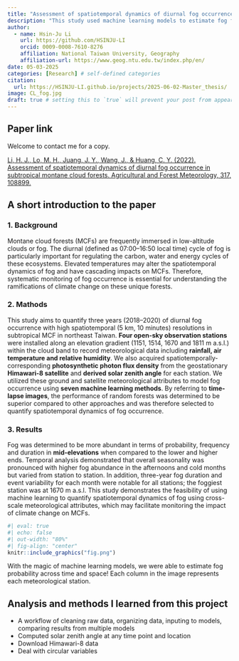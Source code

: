 ```yaml
---
title: "Assessment of spatiotemporal dynamics of diurnal fog occurrence in subtropical montane cloud forests"
description: "This study used machine learning models to estimate fog frequency across time and space in MCFs Taiwan"
author:
  - name: Hsin-Ju Li
    url: https://github.com/HSINJU-LI
    orcid: 0009-0008-7610-8276
    affiliation: National Taiwan University, Geography
    affiliation-url: https://www.geog.ntu.edu.tw/index.php/en/
date: 05-03-2025
categories: [Research] # self-defined categories
citation:
  url: https://HSINJU-LI.github.io/projects/2025-06-02-Master_thesis/
image: CL_fog.jpg
draft: true # setting this to `true` will prevent your post from appearing on your listing page until you're ready!
---
```


## Paper link
Welcome to contact me for a copy.

[Li, H. J., Lo, M. H., Juang, J. Y., Wang, J., & Huang, C. Y. (2022). Assessment of spatiotemporal dynamics of diurnal fog occurrence in subtropical montane cloud forests. Agricultural and Forest Meteorology, 317, 108899.](https://www.sciencedirect.com/science/article/abs/pii/S0168192322000922?via%3Dihub)

## A short introduction to the paper
### 1. Background
Montane cloud forests (MCFs) are frequently immersed in low-altitude clouds or fog. The diurnal (defined as 07:00–16:50 local time) cycle of fog is particularly important for regulating the carbon, water and energy cycles of these ecosystems. Elevated temperatures may alter the spatiotemporal dynamics of fog and have cascading impacts on MCFs. Therefore, systematic monitoring of fog occurrence is essential for understanding the ramifications of climate change on these unique forests.

### 2. Mathods
This study aims to quantify three years (2018–2020) of diurnal fog occurrence with high spatiotemporal (5 km, 10 minutes) resolutions in subtropical MCF in northeast Taiwan. **Four open-sky observation stations** were installed along an elevation gradient (1151, 1514, 1670 and 1811 m a.s.l.) within the cloud band to record meteorological data including **rainfall, air temperature and relative humidity**. We also acquired spatiotemporally-corresponding **photosynthetic photon flux density** from the geostationary **Himawari-8 satellite** and **derived solar zenith angle** for each station. We utilized these ground and satellite meteorological attributes to model fog occurrence using **seven machine learning methods**. By referring to **time-lapse images**, the performance of random forests was determined to be superior compared to other approaches and was therefore selected to quantify spatiotemporal dynamics of fog occurrence. 

### 3. Results
Fog was determined to be more abundant in terms of probability, frequency and duration in **mid-elevations** when compared to the lower and higher ends. Temporal analysis demonstrated that overall seasonality was pronounced with higher fog abundance in the afternoons and cold months but varied from station to station. In addition, three-year fog duration and event variability for each month were notable for all stations; the foggiest station was at 1670 m a.s.l. This study demonstrates the feasibility of using machine learning to quantify spatiotemporal dynamics of fog using cross-scale meteorological attributes, which may facilitate monitoring the impact of climate change on MCFs.

```r
#| eval: true
#| echo: false
#| out-width: "80%"
#| fig-align: "center"
knitr::include_graphics("fig.png")
```
::: {.center-text .small-text}
With the magic of machine learning models, we were able to estimate fog probability across time and space! Each column in the image represents each meteorological station.
:::

## Analysis and methods I learned from this project
- A workflow of cleaning raw data, organizing data, inputing to models, comparing results from multiple models
- Computed solar zenith angle at any time point and location
- Download Himawari-8 data
- Deal with circular variables
